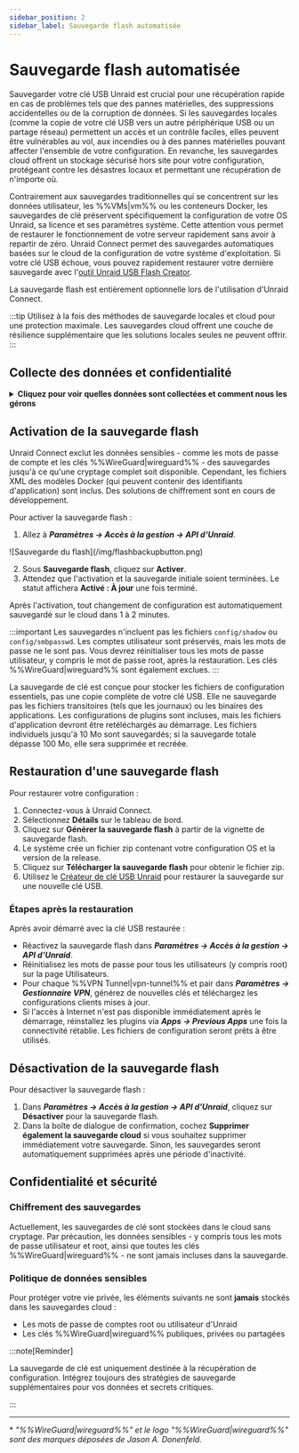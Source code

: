 ```yaml
---
sidebar_position: 2
sidebar_label: Sauvegarde flash automatisée
---
```



# Sauvegarde flash automatisée

Sauvegarder votre clé USB Unraid est crucial pour une récupération rapide en cas de problèmes tels que des pannes matérielles, des suppressions accidentelles ou de la corruption de données. Si les sauvegardes locales (comme la copie de votre clé USB vers un autre périphérique USB ou un partage réseau) permettent un accès et un contrôle faciles, elles peuvent être vulnérables au vol, aux incendies ou à des pannes matérielles pouvant affecter l'ensemble de votre configuration. En revanche, les sauvegardes cloud offrent un stockage sécurisé hors site pour votre configuration, protégeant contre les désastres locaux et permettant une récupération de n'importe où.

Contrairement aux sauvegardes traditionnelles qui se concentrent sur les données utilisateur, les %%VMs|vm%% ou les conteneurs Docker, les sauvegardes de clé préservent spécifiquement la configuration de votre OS Unraid, sa licence et ses paramètres système. Cette attention vous permet de restaurer le fonctionnement de votre serveur rapidement sans avoir à repartir de zéro. Unraid Connect permet des sauvegardes automatiques basées sur le cloud de la configuration de votre système d'exploitation. Si votre clé USB échoue, vous pouvez rapidement restaurer votre dernière sauvegarde avec l'[outil Unraid USB Flash Creator](https://unraid.net/download).

La sauvegarde flash est entièrement optionnelle lors de l'utilisation d'Unraid Connect.

:::tip
Utilisez à la fois des méthodes de sauvegarde locales et cloud pour une protection maximale. Les sauvegardes cloud offrent une couche de résilience supplémentaire que les solutions locales seules ne peuvent offrir.
:::

## Collecte des données et confidentialité

<details>
  <summary><strong>Cliquez pour voir quelles données sont collectées et comment nous les gérons</strong></summary>

  Unraid Connect prend votre vie privée et vos données au sérieux lors de l'utilisation de la sauvegarde flash :

  <h4>Objectif</h4>

  La sauvegarde flash conserve uniquement les fichiers de configuration nécessaires pour restaurer votre environnement Unraid OS. Cela vous aide à récupérer rapidement et à maintenir la continuité du service en cas de défaillance de votre dispositif flash.

  <h4>Données collectées</h4>

  La sauvegarde inclut uniquement les fichiers de configuration, garantissant que les informations sensibles, telles que les mots de passe et les clés %%WireGuard|wireguard%%, sont exclues. Les fichiers XML des modèles Docker peuvent faire partie de la sauvegarde et pourraient contenir des identifiants spécifiques aux applications.

  <h4>Conservation des données</h4>

  Seule la dernière sauvegarde est conservée. Si une sauvegarde dépasse certaines limites — spécifiquement, si des fichiers individuels dépassent 10 Mo ou si la taille totale du dépôt dépasse 100 Mo — elle sera supprimée et recréée. Les sauvegardes sont également supprimées lorsque vous désactivez la fonction de sauvegarde flash ou après une période d'inactivité spécifique.

  <h4>Partage des données</h4>

  Les données de sauvegarde flash ne sont jamais partagées avec des tiers. Elles sont stockées exclusivement pour vous fournir des services de sauvegarde et de restauration.
</details>

## Activation de la sauvegarde flash

Unraid Connect exclut les données sensibles - comme les mots de passe de compte et les clés %%WireGuard|wireguard%% - des sauvegardes jusqu'à ce qu'une cryptage complet soit disponible. Cependant, les fichiers XML des modèles Docker (qui peuvent contenir des identifiants d'application) sont inclus. Des solutions de chiffrement sont en cours de développement.

Pour activer la sauvegarde flash :

1. Allez à ***Paramètres → Accès à la gestion → API d'Unraid***.

<div style={{ margin: 'auto', maxWidth: '600px', display: 'flex', flexDirection: 'column', alignItems: 'center' }}>
  ![Sauvegarde du flash](/img/flashbackupbutton.png)
</div>

2. Sous **Sauvegarde flash**, cliquez sur **Activer**.
3. Attendez que l'activation et la sauvegarde initiale soient terminées. Le statut affichera **Activé : À jour** une fois terminé.

Après l'activation, tout changement de configuration est automatiquement sauvegardé sur le cloud dans 1 à 2 minutes.

:::important
Les sauvegardes n'incluent pas les fichiers `config/shadow` ou `config/smbpasswd`. Les comptes utilisateur sont préservés, mais les mots de passe ne le sont pas. Vous devrez réinitialiser tous les mots de passe utilisateur, y compris le mot de passe root, après la restauration. Les clés %%WireGuard|wireguard%% sont également exclues.
:::

La sauvegarde de clé est conçue pour stocker les fichiers de configuration essentiels, pas une copie complète de votre clé USB. Elle ne sauvegarde pas les fichiers transitoires (tels que les journaux) ou les binaires des applications. Les configurations de plugins sont incluses, mais les fichiers d'application devront être retéléchargés au démarrage. Les fichiers individuels jusqu'à 10 Mo sont sauvegardés; si la sauvegarde totale dépasse 100 Mo, elle sera supprimée et recréée.

## Restauration d'une sauvegarde flash

Pour restaurer votre configuration :

1. Connectez-vous à Unraid Connect.
2. Sélectionnez **Détails** sur le tableau de bord.
3. Cliquez sur **Générer la sauvegarde flash** à partir de la vignette de sauvegarde flash.
4. Le système crée un fichier zip contenant votre configuration OS et la version de la release.
5. Cliquez sur **Télécharger la sauvegarde flash** pour obtenir le fichier zip.
6. Utilisez le [Créateur de clé USB Unraid](https://unraid.net/download) pour restaurer la sauvegarde sur une nouvelle clé USB.

### Étapes après la restauration

Après avoir démarré avec la clé USB restaurée :

- Réactivez la sauvegarde flash dans ***Paramètres → Accès à la gestion → API d'Unraid***.
- Réinitialisez les mots de passe pour tous les utilisateurs (y compris root) sur la page Utilisateurs.
- Pour chaque %%VPN Tunnel|vpn-tunnel%% et pair dans ***Paramètres → Gestionnaire VPN***, générez de nouvelles clés et téléchargez les configurations clients mises à jour.
- Si l'accès à Internet n'est pas disponible immédiatement après le démarrage, réinstallez les plugins via ***Apps → Previous Apps*** une fois la connectivité rétablie. Les fichiers de configuration seront prêts à être utilisés.

## Désactivation de la sauvegarde flash

Pour désactiver la sauvegarde flash :

1. Dans ***Paramètres → Accès à la gestion → API d'Unraid***, cliquez sur **Désactiver** pour la sauvegarde flash.
2. Dans la boîte de dialogue de confirmation, cochez **Supprimer également la sauvegarde cloud** si vous souhaitez supprimer immédiatement votre sauvegarde. Sinon, les sauvegardes seront automatiquement supprimées après une période d'inactivité.

## Confidentialité et sécurité

### Chiffrement des sauvegardes

Actuellement, les sauvegardes de clé sont stockées dans le cloud sans cryptage. Par précaution, les données sensibles - y compris tous les mots de passe utilisateur et root, ainsi que toutes les clés %%WireGuard|wireguard%% - ne sont jamais incluses dans la sauvegarde.

### Politique de données sensibles

Pour protéger votre vie privée, les éléments suivants ne sont **jamais** stockés dans les sauvegardes cloud :

- Les mots de passe de comptes root ou utilisateur d'Unraid
- Les clés %%WireGuard|wireguard%% publiques, privées ou partagées

:::note\[Reminder]

La sauvegarde de clé est uniquement destinée à la récupération de configuration. Intégrez toujours des stratégies de sauvegarde supplémentaires pour vos données et secrets critiques.

:::

---

\* *"%%WireGuard|wireguard%%" et le logo "%%WireGuard|wireguard%%" sont des marques déposées de Jason A. Donenfeld.*

